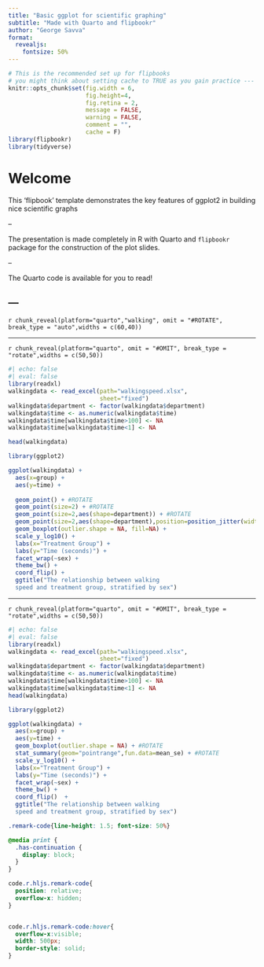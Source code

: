 ```yaml
---
title: "Basic ggplot for scientific graphing"
subtitle: "Made with Quarto and flipbookr"
author: "George Savva"
format: 
  revealjs:
    fontsize: 50%
---
```



```r
# This is the recommended set up for flipbooks
# you might think about setting cache to TRUE as you gain practice --- building flipbooks from scratch can be time consuming
knitr::opts_chunk$set(fig.width = 6,
                      fig.height=4,
                      fig.retina = 2, 
                      message = FALSE, 
                      warning = FALSE, 
                      comment = "", 
                      cache = F)
library(flipbookr)
library(tidyverse)
```


# Welcome

This 'flipbook' template demonstrates the key features of ggplot2 in building nice scientific graphs

--

The presentation is made completely in R with Quarto and `flipbookr` package for the construction of the plot slides.

--

The Quarto code is available for you to read!

--- 
---


`r chunk_reveal(platform="quarto","walking", omit = "#ROTATE", break_type = "auto",widths = c(60,40))`

---

`r chunk_reveal(platform="quarto", omit = "#OMIT", break_type = "rotate",widths = c(50,50))`


```r
#| echo: false
#| eval: false
library(readxl)
walkingdata <- read_excel(path="walkingspeed.xlsx",
                          sheet="fixed")
walkingdata$department <- factor(walkingdata$department)
walkingdata$time <- as.numeric(walkingdata$time)
walkingdata$time[walkingdata$time>100] <- NA
walkingdata$time[walkingdata$time<1] <- NA

head(walkingdata)

library(ggplot2)

ggplot(walkingdata) + 
  aes(x=group) +
  aes(y=time) + 
  
  geom_point() + #ROTATE
  geom_point(size=2) + #ROTATE
  geom_point(size=2,aes(shape=department)) + #ROTATE
  geom_point(size=2,aes(shape=department),position=position_jitter(width=0.1)) + #ROTATE
  geom_boxplot(outlier.shape = NA, fill=NA) + 
  scale_y_log10() + 
  labs(x="Treatment Group") + 
  labs(y="Time (seconds)") + 
  facet_wrap(~sex) + 
  theme_bw() + 
  coord_flip() +
  ggtitle("The relationship between walking
  speed and treatment group, stratified by sex")

```


---


`r chunk_reveal(platform="quarto", omit = "#OMIT", break_type = "rotate",widths = c(50,50))`


```r
#| echo: false
#| eval: false
library(readxl)
walkingdata <- read_excel(path="walkingspeed.xlsx",
                          sheet="fixed")
walkingdata$department <- factor(walkingdata$department)
walkingdata$time <- as.numeric(walkingdata$time)
walkingdata$time[walkingdata$time>100] <- NA
walkingdata$time[walkingdata$time<1] <- NA
head(walkingdata)

library(ggplot2)

ggplot(walkingdata) + 
  aes(x=group) +
  aes(y=time) + 
  geom_boxplot(outlier.shape = NA) + #ROTATE
  stat_summary(geom="pointrange",fun.data=mean_se) + #ROTATE
  scale_y_log10() + 
  labs(x="Treatment Group") + 
  labs(y="Time (seconds)") + 
  facet_wrap(~sex) + 
  theme_bw() + 
  coord_flip()  +
  ggtitle("The relationship between walking 
  speed and treatment group, stratified by sex")

```


```css
.remark-code{line-height: 1.5; font-size: 50%}

@media print {
  .has-continuation {
    display: block;
  }
}

code.r.hljs.remark-code{
  position: relative;
  overflow-x: hidden;
}


code.r.hljs.remark-code:hover{
  overflow-x:visible;
  width: 500px;
  border-style: solid;
}
```



